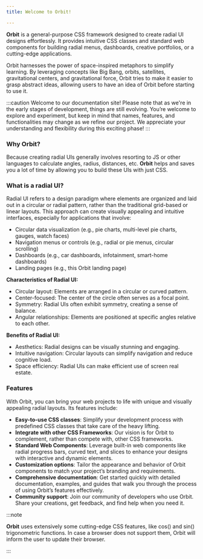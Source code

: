 ```yaml
---
title: Welcome to Orbit!

---
```


**Orbit** is a general-purpose CSS framework designed to create radial UI designs effortlessly. It provides intuitive CSS classes and standard web components for building radial menus, dashboards, creative portfolios, or a cutting-edge applications.

Orbit harnesses the power of space-inspired metaphors to simplify learning. By leveraging concepts like Big Bang, orbits, satellites, gravitational centers, and gravitational force, Orbit tries to make it easier to grasp abstract ideas, allowing users to have an idea of Orbit before starting to use it.

:::caution
Welcome to our documentation site! Please note that as we're in the early stages of development, things are still evolving. You’re welcome to explore and experiment, but keep in mind that names, features, and functionalities may change as we refine our project. We appreciate your understanding and flexibility during this exciting phase!
:::

### Why Orbit?

Because creating radial UIs generally involves resorting to JS or other languages to calculate angles, radius, distances, etc. **Orbit** helps and saves you a lot of time by allowing you to build these UIs with just CSS.

### What is a radial UI?

Radial UI refers to a design paradigm where elements are organized and laid out in a circular or radial pattern, rather than the traditional grid-based or linear layouts. This approach can create visually appealing and intuitive interfaces, especially for applications that involve:

- Circular data visualization (e.g., pie charts, multi-level pie charts, gauges, watch faces)
- Navigation menus or controls (e.g., radial or pie menus, circular scrolling)
- Dashboards (e.g., car dashboards, infotainment, smart-home dashboards)
- Landing pages (e.g., this Orbit landing page)


**Characteristics of Radial UI:**

- Circular layout: Elements are arranged in a circular or curved pattern.
- Center-focused: The center of the circle often serves as a focal point.
- Symmetry: Radial UIs often exhibit symmetry, creating a sense of balance.
- Angular relationships: Elements are positioned at specific angles relative to each other.

**Benefits of Radial UI:**

- Aesthetics: Radial designs can be visually stunning and engaging.
- Intuitive navigation: Circular layouts can simplify navigation and reduce cognitive load.
- Space efficiency: Radial UIs can make efficient use of screen real estate.

### Features

With Orbit, you can bring your web projects to life with unique and visually appealing radial layouts. Its features include:

- **Easy-to-use CSS classes**: Simplify your development process with predefined CSS classes that take care of the heavy lifting.
- **Integrate with other CSS Frameworks**: Our vision is for Orbit to complement, rather than compete with, other CSS frameworks.
- **Standard Web Components**: Leverage built-in web components like radial progress bars, curved text, and slices to enhance your designs with interactive and dynamic elements.
- **Customization options**: Tailor the appearance and behavior of Orbit components to match your project’s branding and requirements.
- **Comprehensive documentation**: Get started quickly with detailed documentation, examples, and guides that walk you through the process of using Orbit’s features effectively.
- **Community support**: Join our community of developers who use Orbit. Share your creations, get feedback, and find help when you need it.

:::note

**Orbit** uses extensively some cutting-edge CSS features, like cos() and sin() trigonometric functions. In case a browser does not support them, Orbit will inform the user to update their browser.

:::


